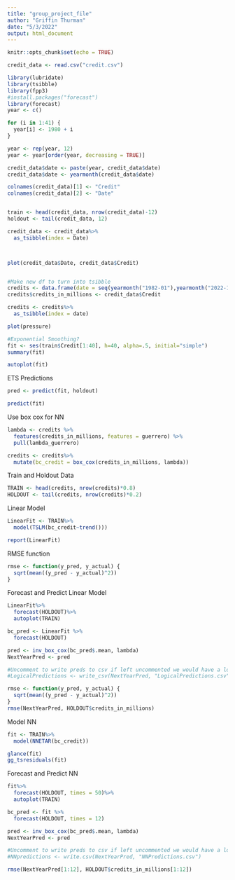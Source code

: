 ```yaml
---
title: "group_project_file"
author: "Griffin Thurman"
date: "5/3/2022"
output: html_document
---
```


```r
knitr::opts_chunk$set(echo = TRUE)
```


```r
credit_data <- read.csv("credit.csv")

library(lubridate)
library(tsibble)
library(fpp3)
#install.packages("forecast")
library(forecast)
year <- c()

for (i in 1:41) {
  year[i] <- 1980 + i
}

year <- rep(year, 12)
year <- year[order(year, decreasing = TRUE)]

credit_data$date <- paste(year, credit_data$date)
credit_data$date <- yearmonth(credit_data$date)

colnames(credit_data)[1] <- "Credit"
colnames(credit_data)[2] <- "Date"


train <- head(credit_data, nrow(credit_data)-12)
holdout <- tail(credit_data, 12)

credit_data <- credit_data%>%
  as_tsibble(index = Date)



plot(credit_data$Date, credit_data$Credit)


#Make new df to turn into tsibble
credits <- data.frame(date = seq(yearmonth("1982-01"),yearmonth("2022-12"),by=1))
credits$credits_in_millions <- credit_data$Credit

credits <- credits%>%
  as_tsibble(index = date)


```



```r
plot(pressure)
```


```r
#Exponential Smoothing?
fit <- ses(train$Credit[1:40], h=40, alpha=.5, initial="simple")
summary(fit)

autoplot(fit)

```

ETS Predictions
```r
pred <- predict(fit, holdout)

predict(fit)


```





Use box cox for NN
```r
lambda <- credits %>% 
  features(credits_in_millions, features = guerrero) %>% 
  pull(lambda_guerrero)

credits <- credits%>%
  mutate(bc_credit = box_cox(credits_in_millions, lambda))


```


Train and Holdout Data
```r
TRAIN <- head(credits, nrow(credits)*0.8)
HOLDOUT <- tail(credits, nrow(credits)*0.2)
```





Linear Model
```r
LinearFit <- TRAIN%>%
  model(TSLM(bc_credit~trend()))

report(LinearFit)

```

RMSE function
```r
rmse <- function(y_pred, y_actual) {
  sqrt(mean((y_pred - y_actual)^2))
}

```




Forecast and Predict Linear Model
```r
LinearFit%>%
  forecast(HOLDOUT)%>%
  autoplot(TRAIN)

bc_pred <- LinearFit %>% 
  forecast(HOLDOUT)

pred <- inv_box_cox(bc_pred$.mean, lambda)
NextYearPred <- pred

#Uncomment to write preds to csv if left uncommented we would have a lot of csv's
#LogicalPredictions <- write_csv(NextYearPred, "LogicalPredictions.csv")

rmse <- function(y_pred, y_actual) {
  sqrt(mean((y_pred - y_actual)^2))
}
rmse(NextYearPred, HOLDOUT$credits_in_millions)

```


Model NN
```r
fit <- TRAIN%>%
  model(NNETAR(bc_credit))

glance(fit)
gg_tsresiduals(fit)
```


Forecast and Predict NN
```r
fit%>%
  forecast(HOLDOUT, times = 50)%>%
  autoplot(TRAIN)

bc_pred <- fit %>% 
  forecast(HOLDOUT, times = 12)

pred <- inv_box_cox(bc_pred$.mean, lambda)
NextYearPred <- pred

#Uncomment to write preds to csv if left uncommented we would have a lot of csv's
#NNpredictions <- write.csv(NextYearPred, "NNPredictions.csv")

rmse(NextYearPred[1:12], HOLDOUT$credits_in_millions[1:12])


```

